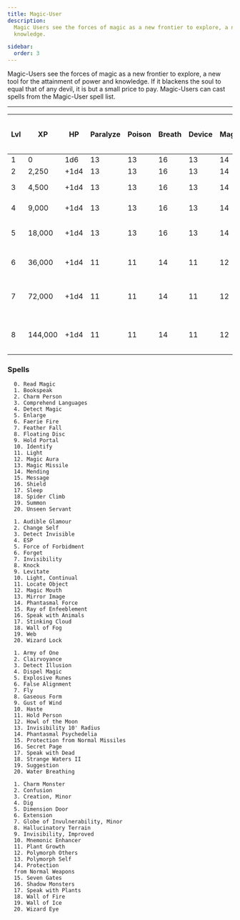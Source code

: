```yaml
---
title: Magic-User
description:
  Magic Users see the forces of magic as a new frontier to explore, a new tool for the attainment of power and
  knowledge.

sidebar:
  order: 3
---
```



Magic-Users see the forces of magic as a new frontier to explore, a new tool for the attainment of power and knowledge.
If it blackens the soul to equal that of any devil, it is but a small price to pay. Magic-Users can cast spells from the
Magic-User spell list.

---

| Lvl | XP      | HP   | Paralyze | Poison | Breath | Device | Magic | 1 2 3 4 |
| --- | ------- | ---- | -------- | ------ | ------ | ------ | ----- | ------- |
| 1   | 0       | 1d6  | 13       | 13     | 16     | 13     | 14    | 1       |
| 2   | 2,250   | +1d4 | 13       | 13     | 16     | 13     | 14    | 2       |
| 3   | 4,500   | +1d4 | 13       | 13     | 16     | 13     | 14    | 2 1     |
| 4   | 9,000   | +1d4 | 13       | 13     | 16     | 13     | 14    | 2 2     |
| 5   | 18,000  | +1d4 | 13       | 13     | 16     | 13     | 14    | 3 2 1   |
| 6   | 36,000  | +1d4 | 11       | 11     | 14     | 11     | 12    | 3 2 2   |
| 7   | 72,000  | +1d4 | 11       | 11     | 14     | 11     | 12    | 3 3 2 1 |
| 8   | 144,000 | +1d4 | 11       | 11     | 14     | 11     | 12    | 4 3 2 2 |

### Spells

<Tabs>
  <TabItem label="1st Level">
  
      0. Read Magic
      1. Bookspeak
      2. Charm Person
      3. Comprehend Languages
      4. Detect Magic
      5. Enlarge
      6. Faerie Fire
      7. Feather Fall
      8. Floating Disc
      9. Hold Portal
      10. Identify
      11. Light
      12. Magic Aura
      13. Magic Missile
      14. Mending
      15. Message
      16. Shield
      17. Sleep
      18. Spider Climb
      19. Summon
      20. Unseen Servant

  </TabItem>
  <TabItem label="2nd Level">
  
      1. Audible Glamour
      2. Change Self
      3. Detect Invisible
      4. ESP
      5. Force of Forbidment
      6. Forget
      7. Invisibility
      8. Knock
      9. Levitate
      10. Light, Continual
      11. Locate Object
      12. Magic Mouth
      13. Mirror Image
      14. Phantasmal Force
      15. Ray of Enfeeblement
      16. Speak with Animals
      17. Stinking Cloud
      18. Wall of Fog
      19. Web
      20. Wizard Lock
  
  </TabItem>
  <TabItem label="3rd Level">
  
      1. Army of One
      2. Clairvoyance
      3. Detect Illusion
      4. Dispel Magic
      5. Explosive Runes
      6. False Alignment
      7. Fly
      8. Gaseous Form
      9. Gust of Wind
      10. Haste
      11. Hold Person
      12. Howl of the Moon
      13. Invisibility 10' Radius
      14. Phantasmal Psychedelia
      15. Protection from Normal Missiles
      16. Secret Page
      17. Speak with Dead
      18. Strange Waters II
      19. Suggestion
      20. Water Breathing
  
  </TabItem>
  <TabItem label="4th Level">
  
      1. Charm Monster
      2. Confusion
      3. Creation, Minor
      4. Dig
      5. Dimension Door
      6. Extension
      7. Globe of Invulnerability, Minor
      8. Hallucinatory Terrain
      9. Invisibility, Improved
      10. Mnemonic Enhancer
      11. Plant Growth
      12. Polymorph Others
      13. Polymorph Self
      14. Protection
      from Normal Weapons
      15. Seven Gates
      16. Shadow Monsters
      17. Speak with Plants
      18. Wall of Fire
      19. Wall of Ice
      20. Wizard Eye
  
  </TabItem>
</Tabs>

